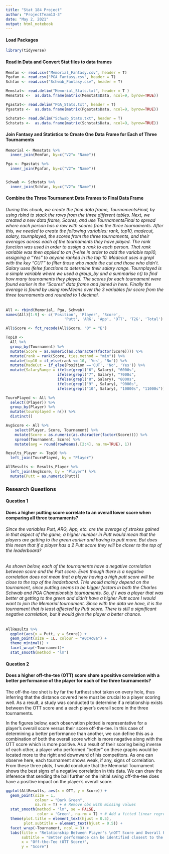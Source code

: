 ```yaml
---
title: "Stat 184 Project"
author: "ProjectTeam13-3"
date: "May 2, 2021"
output: html_notebook 
---
```


#### Load Packages
```r
library(tidyverse) 
```

#### Read in Data and Convert Stat files to data frames
```r
Memfan <- read.csv("Memorial_Fantasy.csv", header = T)
Pgafan <- read.csv("PGA_Fantasy.csv", header = T)
Schfan <- read.csv("Schwab_Fantasy.csv", header = T)

Memstat<- read.delim("Memorial_Stats.txt", header = T )
Memstats <-  as.data.frame(matrix(Memstat$Data, ncol=9, byrow=TRUE))

Pgastat<- read.delim("PGA_Stats.txt", header = T)
Pgastats <-  as.data.frame(matrix(Pgastat$Data, ncol=9, byrow=TRUE))

Schstat<- read.delim("Schwab_Stats.txt", header = T)
Schstats <-  as.data.frame(matrix(Schstat$Data, ncol=9, byrow=TRUE))
```

#### Join Fantasy and Statistics to Create One Data Frame for Each of Three Tournaments

```r
Memorial <- Memstats %>%
  inner_join(Memfan, by=c("V2"= "Name"))

Pga <- Pgastats %>%
  inner_join(Pgafan, by=c("V2"= "Name")) 


Schwab <- Schstats %>%
  inner_join(Schfan, by=c("V2"= "Name"))
```

#### Combine the Three Tournament Data Frames to Final Data Frame
###### During this chunk, we create the final data frame, TournamentsFinal, by using rbind to stack the rows from the three different tables. Next, we created a new data frame, Scores, and use TournamentsFinal to spread where each person has a row with scores from the three tournaments. After this, we needed to create the following variables: rank, top10, madecut, salary, tournplayed, the scores from the three tournaments, and their averages across each of the tournaments they have played. The rank function was used in order to assign a rank to each person. That rank variable was then applied to an if-else in order to add the variable top10, assigning a "Yes" to anyone ranked in the top 10. Madecut uses a grepl with the key "CUT" to filter those who made the cut and those who didn't. Salary uses ifelse functions to determine their salary range. Tournplayed is a simple variable where we used a group_by and a summarise n() to find how many tournaments they played. The scores for each tournament were found earlier in the "Scores" data frame and joined in here. Finally the average is found by using rowMeans over the 3 variables for score from the three tournaments and rounded to 1 decimal. 
```r
All <- rbind(Memorial, Pga, Schwab)
names(All)[1:9] <- c('Position', 'Player', 'Score', 
                          'Putt', 'ARG', 'App', 'OTT', 'T2G', 'Total')

All$Score <- fct_recode(All$Score, "0" = "E") 

Top10 <- 
  All %>%
  group_by(Tournament) %>%
  mutate(Score = as.numeric(as.character(factor(Score)))) %>%
  mutate(rank = rank(Score, ties.method = "min")) %>%
  mutate(top10 = if_else(rank <= 10, 'Yes', 'No')) %>%
  mutate(MadeCut = if_else(Position =='CUT', 'No', 'Yes')) %>%
  mutate(SalaryRange = ifelse(grepl("6", Salary), "6000s",
                       ifelse(grepl("7", Salary), "7000s",
                       ifelse(grepl("8", Salary), "8000s",
                       ifelse(grepl("9" , Salary), "9000s",
                       ifelse(grepl("10", Salary), "10000s", "11000s"))))))

TournPlayed <- All %>%
  select((Player)) %>%
  group_by(Player) %>%
  mutate(tournplayed = n()) %>%
  distinct()

AvgScore <- All %>%
    select(Player, Score, Tournament) %>%
    mutate(Score = as.numeric(as.character(factor(Score)))) %>%
    spread(Tournament, Score) %>%
    mutate(avg = round(rowMeans(.[2:4], na.rm=TRUE), 1))

Results_Player <- Top10 %>%
  left_join(TournPlayed, by = "Player")

AllResults <- Results_Player %>%
  left_join(AvgScore, by = "Player") %>%
  mutate(Putt = as.numeric(Putt))
```

### Research Questions

#### Question 1
#### Does a higher putting score correlate to an overall lower score when comparing all three tournaments?
###### Since the variables Putt, ARG, App, etc. are the average of strokes gained in that aspect of the game, a higher number in Putt would mean that the players are getting to the green earlier and having to putt more. But does this mean that if a player has a 2 Putt score they will be closer to the top of the leaderboard?

###### As shown below, each of the tournaments have a negative correlation between score and the Putt score. Even though there is a negative correlation does not mean that a player having a high putt score will be close to the top of the leaderboard. This would mainly depend on the tournament, since putting seems to be bigger factors in both the Charles Schwab and PGA Championship tournaments. So, if I was a player that was better at getting to the green and didn't have a higher Putt score I would want to join the Memorial tournament. Since with the data we have, it is the tournament that is least affected by Putt score. There is still a significant negative correlation, but it would give the player a better chance.

```r
AllResults %>%
  ggplot(aes(x = Putt, y = Score)) +
  geom_point(size = 1L, colour = "#0c4c8a") +
  theme_minimal() +
  facet_wrap(~Tournament)+
  stat_smooth(method = "lm")
```

#### Question 2
#### Does a higher off-the-tee (OTT) score share a positive correlation with a better performance of the player for each of the three tournaments?

The off-the-tee shot is by far the furthest shot taken on every hole, thus inferring that the distance covered here must be crucial to a player scoring well. As a result, a study was conducted to determine if a relationship exists between the OTT score and a each player's overall score in the three tournaments.

In the figures below, each observation plotted is representative for a player's overall score versus their score off-the-tee. In this case of determining a better performance than another, we can define this as a combination of both the overall score which is more negative along with the OTT score which is more positive. As a result of their scoring being inverse of each other, a player who performed "better" on these graphs would be located more to the right and downward of his competitors. As one can observe here, each tournament shows weak, if any, signs of correlation. From these three plots, I would conclude that the Memorial Tournament shows the best signs of a negative correlation in this data. We can draw the inference that sending the ball further on the initial swing off-the-tee does have a positive impact on the player's overall score.
```r
ggplot(AllResults, aes(x = OTT, y = Score)) + 
  geom_point(size = 1,
             colour = "Dark Green", 
             na.rm = T) + # Remove obs with missing values
  stat_smooth(method = "lm", se = FALSE, 
              color = 'Green', na.rm = T) + # Add a fitted linear regression line
  theme(plot.title = element_text(hjust = 0.5), 
        plot.subtitle = element_text(hjust = 0.5)) +
  facet_wrap(~Tournament, ncol = 3) +
  labs(title = "Relationship Between Player's \nOTT Score and Overall Performance",
       subtitle = "Better performance can be identified closest to the bottom right",
       x = "Off-the-Tee (OTT Score)", 
       y = "Score")
```

